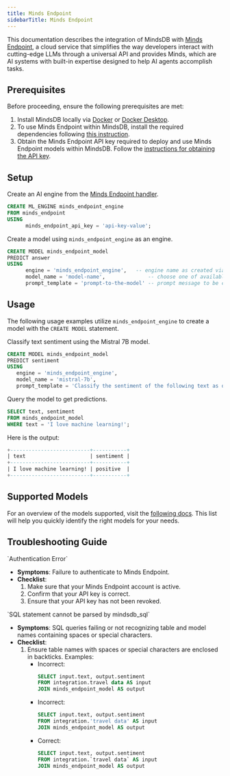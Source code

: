 ```yaml
---
title: Minds Endpoint
sidebarTitle: Minds Endpoint
---
```


This documentation describes the integration of MindsDB with [Minds Endpoint](https://docs.mdb.ai/), a cloud service that simplifies the way developers interact with cutting-edge LLMs through a universal API and provides Minds, which are AI systems with built-in expertise designed to help AI agents accomplish tasks.

## Prerequisites

Before proceeding, ensure the following prerequisites are met:

1. Install MindsDB locally via [Docker](https://docs.mindsdb.com/setup/self-hosted/docker) or [Docker Desktop](https://docs.mindsdb.com/setup/self-hosted/docker-desktop).
2. To use Minds Endpoint within MindsDB, install the required dependencies following [this instruction](https://docs.mindsdb.com/setup/self-hosted/docker#install-dependencies).
3. Obtain the Minds Endpoint API key required to deploy and use Minds Endpoint models within MindsDB. Follow the [instructions for obtaining the API key](https://docs.mdb.ai/docs/authentication).

## Setup

Create an AI engine from the [Minds Endpoint handler](https://github.com/mindsdb/mindsdb/tree/main/mindsdb/integrations/handlers/minds_endpoint_handler).

```sql
CREATE ML_ENGINE minds_endpoint_engine
FROM minds_endpoint
USING
      minds_endpoint_api_key = 'api-key-value';
```

Create a model using `minds_endpoint_engine` as an engine.

```sql
CREATE MODEL minds_endpoint_model
PREDICT answer
USING
      engine = 'minds_endpoint_engine',   -- engine name as created via CREATE ML_ENGINE
      model_name = 'model-name',              -- choose one of available models
      prompt_template = 'prompt-to-the-model' -- prompt message to be completed by the model
```

## Usage

The following usage examples utilize `minds_endpoint_engine` to create a model with the `CREATE MODEL` statement.

Classify text sentiment using the Mistral 7B model.

```sql
CREATE MODEL minds_endpoint_model
PREDICT sentiment
USING
   engine = 'minds_endpoint_engine',
   model_name = 'mistral-7b',
   prompt_template = 'Classify the sentiment of the following text as one of `positive`, `neutral` or `negative`: {{text}}';
```

Query the model to get predictions.

```sql
SELECT text, sentiment
FROM minds_endpoint_model
WHERE text = 'I love machine learning!';
```

Here is the output:

```sql
+--------------------------+-----------+
| text                     | sentiment |
+--------------------------+-----------+
| I love machine learning! | positive  |
+--------------------------+-----------+
```

## Supported Models

For an overview of the models supported, visit the [following docs](https://docs.mdb.ai/). This list will help you quickly identify the right models for your needs.

## Troubleshooting Guide

<Warning>
`Authentication Error`

* **Symptoms**: Failure to authenticate to Minds Endpoint.
* **Checklist**:
    1. Make sure that your Minds Endpoint account is active.
    2. Confirm that your API key is correct.
    3. Ensure that your API key has not been revoked.
</Warning>

<Warning>
`SQL statement cannot be parsed by mindsdb_sql`

* **Symptoms**: SQL queries failing or not recognizing table and model names containing spaces or special characters.
* **Checklist**:
    1. Ensure table names with spaces or special characters are enclosed in backticks.
    Examples:
        * Incorrect:
            ```sql
            SELECT input.text, output.sentiment
            FROM integration.travel data AS input
            JOIN minds_endpoint_model AS output
            ```
        * Incorrect: 
            ```sql
            SELECT input.text, output.sentiment
            FROM integration.'travel data' AS input
            JOIN minds_endpoint_model AS output
            ```
        * Correct:  
            ```sql 
            SELECT input.text, output.sentiment
            FROM integration.`travel data` AS input
            JOIN minds_endpoint_model AS output
            ```
</Warning>